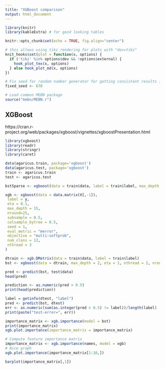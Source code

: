 ```yaml
---
title: "XGBoost comparison"
output: html_document
---
```


```r
library(knitr)
library(kableExtra) # for good looking tables

knitr::opts_chunk$set(echo = TRUE, fig.align="center")

# this allows using tikz rendering for plots with "dev=tikz"
knit_hooks$set(plot = function(x, options) {
  if ('tikz' %in% options$dev && !options$external) {
    hook_plot_tex(x, options)
  } else hook_plot_md(x, options)
})

# Fix seed for random number generator for getting consistent results in kmeans etc.
fixed_seed <- 678

# Load common MEBN package
source("mebn/MEBN.r")
```

## XGBoost

https://cran.r-project.org/web/packages/xgboost/vignettes/xgboostPresentation.html


```r
library(xgboost)
library(readr)
library(stringr)
library(caret)
```


```r
data(agaricus.train, package='xgboost')
data(agaricus.test, package='xgboost')
train <- agaricus.train
test <- agaricus.test
```

```r
bstSparse <- xgboost(data = train$data, label = train$label, max_depth = 2, eta = 1, nthread = 2, nrounds = 2, objective = "binary:logistic")
```


```r
xgb <- xgboost(data = data.matrix(X[,-1]), 
 label = y, 
 eta = 0.1,
 max_depth = 15, 
 nround=25, 
 subsample = 0.5,
 colsample_bytree = 0.5,
 seed = 1,
 eval_metric = "merror",
 objective = "multi:softprob",
 num_class = 12,
 nthread = 3
)
```

```r
dtrain <- xgb.DMatrix(data = train$data, label = train$label)
bst <- xgboost(data = dtrain, max_depth = 2, eta = 1, nthread = 2, nrounds = 25, objective = "binary:logistic", verbose = 2)
```


```r
pred <- predict(bst, test$data)
head(pred)
```
```r
prediction <- as.numeric(pred > 0.5)
print(head(prediction))
```

```r
label = getinfo(dtest, "label")
pred <- predict(bst, dtest)
err <- as.numeric(sum(as.integer(pred > 0.5) != label))/length(label)
print(paste("test-error=", err))
```

```r
importance_matrix <- xgb.importance(model = bst)
print(importance_matrix)
xgb.plot.importance(importance_matrix = importance_matrix)

```

```r
# Compute feature importance matrix
importance_matrix <- xgb.importance(names, model = xgb)
# Nice graph
xgb.plot.importance(importance_matrix[1:10,])
```

```r
barplot(importance_matrix[,1])
```

